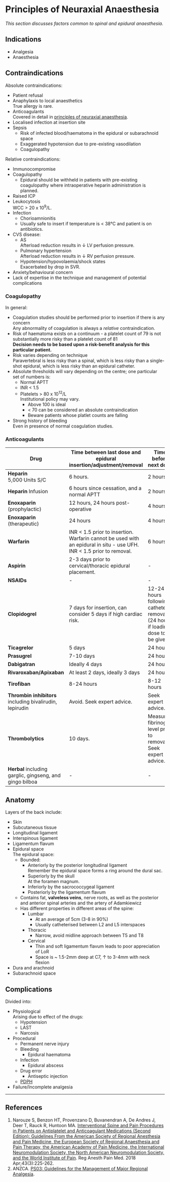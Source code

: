 # Principles of Neuraxial Anaesthesia

*This section discusses factors common to spinal and epidural anaesthesia.*

## Indications

* Analgesia
* Anaesthesia

## Contraindications

Absolute contraindications:

* Patient refusal
* Anaphylaxis to local anaesthetics  
True allergy is rare.
* Anticoagulants  
Covered in detail in [principles of neuraxial anaesthesia](/anaesthesia/regional/principles/principles-neuraxial.md).
* Localised infection at insertion site
* Sepsis
    * Risk of infected blood/haematoma in the epidural or subarachnoid space
    * Exaggerated hypotension due to pre-existing vasodilation
    * Coagulopathy

Relative contraindications:

* Immunocompromise
* Coagulopathy
    * Epidural should be withheld in patients with pre-existing coagulopathy where intraoperative heparin administration is planned.
* Raised ICP
* Leukocytosis  
WCC > 20 x 10^9^/L.
* Infection
    * Chorioamnionitis
    * Usually safe to insert if temperature is < 38°C and patient is on antibiotics.
* CVS disease:
	* AS  
	Afterload reduction results in ↓ LV perfusion pressure.
	* Pulmonary hypertension  
	Afterload reduction results in ↓ RV perfusion pressure.
	* Hypotension/hypovolaemia/shock states  
	Exacerbated by drop in SVR.
* Anxiety/behavioural concern
* Lack of expertise in the technique and management of potential complications

### Coagulopathy{#coag}

In general:

* Coagulation studies should be performed prior to insertion if there is any concern  
Any abnormality of coagulation is always a *relative* contraindication.
* Risk of haematoma exists on a continuum - a platelet count of 79 is not substantially more risky than a platelet count of 81  
**Decision needs to be based upon a risk-benefit analysis for this particular patient.**
* Risk varies depending on technique  
Paravertebral is less risky than a spinal, which is less risky than a single-shot epidural, which is less risky than an epidural catheter.
* Absolute thresholds will vary depending on the centre; one particular set of numbers is:
    * Normal APTT
    * INR < 1.5
    * Platelets > 80 x 10^12^/L  
    Institutional policy may vary.
        * Above 100 is ideal
        * < 70 can be considered an absolute contraindication
        * Beware patients whose platlet counts are falling
* Strong history of bleeding  
Even in presence of normal coagulation studies.

### Anticoagulants


|Drug|Time between last dose and epidural insertion/adjustment/removal|Time before next dose|
|--|--|--|
|**Heparin** <br>5,000 Units S/C|6 hours.|2 hours.|
|**Heparin** Infusion|6 hours since cessation, and a normal APTT|2 hours|
|**Enoxaparin** (prophylactic)|12 hours, 24 hours post-operative|4 hours|
|**Enoxaparin** (therapeutic)|24 hours|4 hours|
|**Warfarin**|INR < 1.5 prior to insertion. Warfarin cannot be used with an epidural in situ - use UFH. INR < 1.5 prior to removal.|6 hours|
|**Aspirin**|2-3 days prior to cervical/thoracic epidural placement.|-|
|**NSAIDs**|-|-|
|**Clopidogrel**|7 days for insertion, can consider 5 days if high cardiac risk.|12-24 hours following catheter removal (24 hours if loading dose to be given).|
|**Ticagrelor**|5 days|24 hours|
|**Prasugrel**|7-10 days|24 hours|
|**Dabigatran**|Ideally 4 days|24 hours|
|**Rivaroxaban/Apixaban**|At least 2 days, ideally 3 days|24 hours
|**Tirofiban**|8-24 hours|8-12 hours|
|**Thrombin inhibitors** including bivalirudin, lepirudin|Avoid. Seek expert advice.|Seek expert advice.
|**Thrombolytics**|10 days.|Measure fibrinogen level prior to removal. Seek expert advice.|
|**Herbal** including garglic, gingseng, and gingo bilboa|-|-|


## Anatomy

Layers of the back include:

* Skin
* Subcutaneous tissue
* Longitudinal ligament
* Interspinous ligament
* Ligamentum flavum
* Epidural space  
The epidural space:
    * Bounded:
        * Anteriorly by the posterior longitudinal ligament  
        Remember the epidural space forms a ring around the dural sac.
        * Superiorly by the skull  
        At the foramen magnum.  
        * Inferiorly by the sacrococcygeal ligament
        * Posteriorly by the ligamentum flavum
    * Contains fat, **valveless veins**, nerve roots, as well as the posterior and anterior spinal arteries and the artery of Adamkiewicz
    * Has different properties in different areas of the spine:
        * Lumbar
            * At an average of 5cm  (3-8 in 90%)
            * Usually catheterised between L2 and L5 interspaces
        * Thoracic
            * Narrow, avoid midline approach between T5 and T8
        * Cervical
            * Thin and soft ligamentum flavum leads to poor appreciation of LoR
            * Space is ~ 1.5-2mm deep at C7, ↑ to 3-4mm with neck flexion
* Dura and arachnoid
* Subarachnoid space

## Complications

Divided into:

* Physiological  
Arising due to effect of the drugs:
    * Hypotension
    * LAST
    * Narcosis
* Procedural
    * Permanent nerve injury
    * Bleeding
        * Epidural haematoma
    * Infection
        * Epidural abscess
    * Drug error
        * Antiseptic injection
    * [PDPH](/disease/cns/pdph.md)
* Failure/Incomplete analgesia


---

## References

1. Narouze S, Benzon HT, Provenzano D, Buvanendran A, De Andres J, Deer T, Rauck R, Huntoon MA. [Interventional Spine and Pain Procedures in Patients on Antiplatelet and Anticoagulant Medications (Second Edition): Guidelines From the American Society of Regional Anesthesia and Pain Medicine, the European Society of Regional Anaesthesia and Pain Therapy, the American Academy of Pain Medicine, the International Neuromodulation Society, the North American Neuromodulation Society, and the World Institute of Pain](https://journals.lww.com/rapm/fulltext/2018/04000/Interventional_Spine_and_Pain_Procedures_in.2.aspx). Reg Anesth Pain Med. 2018 Apr;43(3):225-262.
2. ANZCA. [PS03: Guidelines for the Management of Major Regional Analgesia](http://www.anzca.edu.au/Documents/ps03-2014-guidelines-for-the-management-of-major-r.pdf).